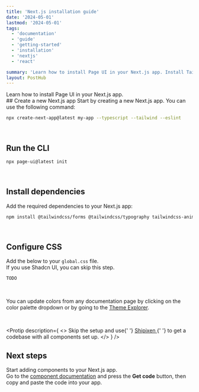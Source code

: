 ```yaml
---
title: 'Next.js installation guide'
date: '2024-05-01'
lastmod: '2024-05-01'
tags:
  - 'documentation'
  - 'guide'
  - 'getting-started'
  - 'installation'
  - 'nextjs'
  - 'react'

summary: 'Learn how to install Page UI in your Next.js app. Install Tailwind CSS and Shadcn UI to get started.'
layout: PostHub
---
```


<span className="text-xl not-prose">
  Learn how to install Page UI in your Next.js app.
</span>

<br />

<StepCard stepNumber={1}>
## Create a new Next.js app
Start by creating a new Next.js app. You can use the following command:

```bash
npx create-next-app@latest my-app --typescript --tailwind --eslint
```

</StepCard>

<br />

<StepCard stepNumber={2}>

## Run the CLI

```bash
npx page-ui@latest init
```

</StepCard>

<br />

<StepCard stepNumber={3}>

## Install dependencies

Add the required dependencies to your Next.js app:

```bash
npm install @tailwindcss/forms @tailwindcss/typography tailwindcss-animate class-variance-authority clsx tailwind-merge lucide-react @radix-ui/react-accordion
```

</StepCard>

<br />

<StepCard stepNumber={4}>

## Configure CSS

Add the below to your `global.css` file.<br/>
If you use Shadcn UI, you can skip this step.

<StepCode>

```css
TODO
```

</StepCode>

<br />

You can update colors from any documentation page by clicking on the color palette dropdown or by going to the [Theme Explorer](https://shipixen.com/color-theme-explorer-shadcn).

</StepCard>

<br />

<Protip
  description={
    <>
      Skip the setup and use{' '}
      <a className="fancy-link" href="https://shipixen.com">
        Shipixen
      </a>{' '}
      to get a codebase with all components set up.
    </>
  }
/>

## Next steps

Start adding components to your Next.js app. <br/>
Go to the [component documentation](/docs/landing-page-components) and press the **Get code** button, then copy and paste the code into your app.
